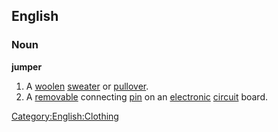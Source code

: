 ==English==
===Noun===
'''jumper'''
# A [[woolen]] [[sweater]] or [[pullover]].
# A [[removable]] connecting [[pin]] on an [[electronic]] [[circuit]] board.

[[Category:English:Clothing]]